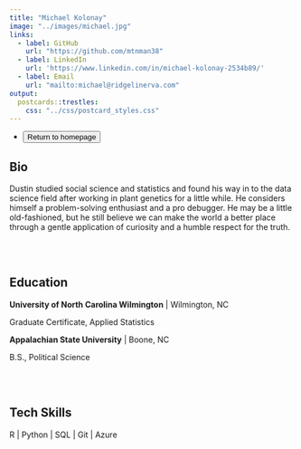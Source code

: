```yaml
---
title: "Michael Kolonay"
image: "../images/michael.jpg"
links:
  - label: GitHub
    url: "https://github.com/mtnman38"
  - label: LinkedIn
    url: 'https://www.linkedin.com/in/michael-kolonay-2534b89/'
  - label: Email
    url: "mailto:michael@ridgelinerva.com"
output:
  postcards::trestles:
    css: "../css/postcard_styles.css"
---
```


<div id="icon-list">
  <ul class="list-inline">
    <li class="list-inline-item">
      <a href="../index.html">
        <button type="button" class="btn btn-outline-dark mb-2">
          Return to homepage
        </button>
      </a>
    </li>
  </ul>
</div> 
  
## Bio

Dustin studied social science and statistics and found his way in to the data science field after working in plant genetics for a little while. He considers himself a problem-solving enthusiast and a pro debugger. He may be a little old-fashioned, but he still believe we can make the world a better place through a gentle application of curiosity and a humble respect for the truth.

</br></br>

## Education

**University of North Carolina Wilmington** | Wilmington, NC

Graduate Certificate, Applied Statistics

**Appalachian State University** | Boone, NC

B.S., Political Science

</br></br>

## Tech Skills

R | Python | SQL | Git | Azure